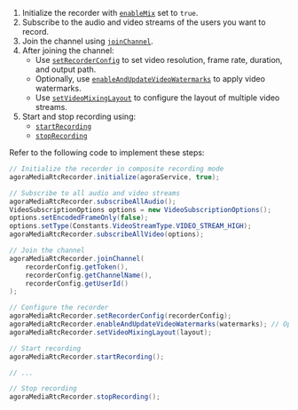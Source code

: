 <PlatformWrapper platform="linux-java">

1. Initialize the recorder with [`enableMix`](/on-premise-recording/reference/api-reference#initialize) set to `true`.
2. Subscribe to the audio and video streams of the users you want to record.
3. Join the channel using [`joinChannel`](/on-premise-recording/reference/api-reference#joinchannel).
4. After joining the channel:
   - Use [`setRecorderConfig`](/on-premise-recording/reference/api-reference#setrecorderconfig) to set video resolution, frame rate, duration, and output path.
   - Optionally, use [`enableAndUpdateVideoWatermarks`](/on-premise-recording/reference/api-reference#enableandupdatevideowatermarks) to apply video watermarks.
   - Use [`setVideoMixingLayout`](/on-premise-recording/reference/api-reference#setvideomixinglayout) to configure the layout of multiple video streams.
5. Start and stop recording using:
   - [`startRecording`](/on-premise-recording/reference/api-reference#startrecording)
   - [`stopRecording`](/on-premise-recording/reference/api-reference#stoprecording)

Refer to the following code to implement these steps:

```java
// Initialize the recorder in composite recording mode
agoraMediaRtcRecorder.initialize(agoraService, true);

// Subscribe to all audio and video streams
agoraMediaRtcRecorder.subscribeAllAudio();
VideoSubscriptionOptions options = new VideoSubscriptionOptions();
options.setEncodedFrameOnly(false);
options.setType(Constants.VideoStreamType.VIDEO_STREAM_HIGH);
agoraMediaRtcRecorder.subscribeAllVideo(options);

// Join the channel
agoraMediaRtcRecorder.joinChannel(
    recorderConfig.getToken(),
    recorderConfig.getChannelName(),
    recorderConfig.getUserId()
);

// Configure the recorder
agoraMediaRtcRecorder.setRecorderConfig(recorderConfig);
agoraMediaRtcRecorder.enableAndUpdateVideoWatermarks(watermarks); // Optional
agoraMediaRtcRecorder.setVideoMixingLayout(layout);

// Start recording
agoraMediaRtcRecorder.startRecording();

// ...

// Stop recording
agoraMediaRtcRecorder.stopRecording();
```

</PlatformWrapper>